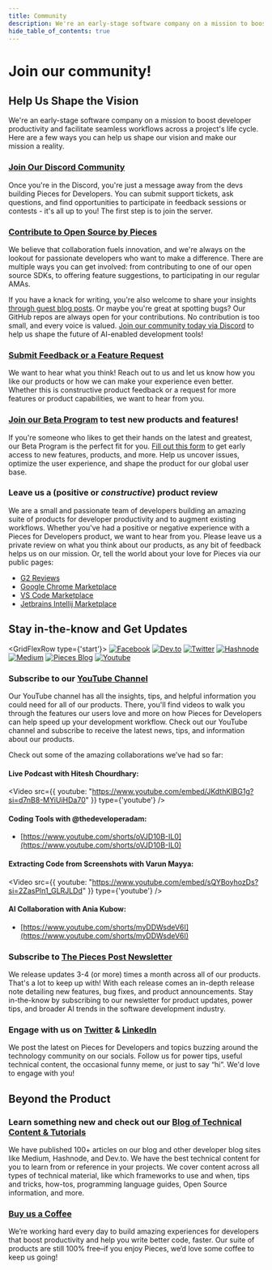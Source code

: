 ```yaml
---
title: Community
description: We're an early-stage software company on a mission to boost developer productivity and facilitate seamless workflows across a project's life cycle. Here are a few ways you can help us shape our vision!
hide_table_of_contents: true
---
```



# Join our community!

## Help Us Shape the Vision
We're an early-stage software company on a mission to boost developer productivity and facilitate seamless workflows across a project's life cycle. Here are a few ways you can help us shape our vision and make our mission a reality.

### <a target="_blank" href="https://discord.gg/getpieces">Join Our Discord Community</a>
Once you're in the Discord, you're just a message away from the devs building Pieces for Developers. You can submit support tickets, ask questions, and find opportunities to participate in feedback sessions or contests - it's all up to you! The first step is to join the server.

### <a target="_blank" href="https://github.com/pieces-app/opensource">Contribute to Open Source by Pieces</a>
We believe that collaboration fuels innovation, and we're always on the lookout for passionate developers who want to make a difference. There are multiple ways you can get involved: from contributing to one of our open source SDKs, to offering feature suggestions, to participating in our regular AMAs.

If you have a knack for writing, you're also welcome to share your insights [through guest blog posts](https://code.pieces.app/content-partner). Or maybe you're great at spotting bugs? Our GitHub repos are always open for your contributions. No contribution is too small, and every voice is valued. [Join our community today via Discord](https://discord.gg/getpieces) to help us shape the future of AI-enabled development tools!

### <a target="_blank" href={pieces_app.links.external.forms.feedback}>Submit Feedback or a Feature Request</a>
We want to hear what you think! Reach out to us and let us know how you like our products or how we can make your experience even better. Whether this is constructive product feedback or a request for more features or product capabilities, we want to hear from you.

### <a target="_blank" href={pieces_app.links.external.forms.join_eap}>Join our Beta Program</a> to test new products and features!
If you're someone who likes to get their hands on the latest and greatest, our Beta Program is the perfect fit for you. <a target="_blank" href={pieces_app.links.external.forms.join_eap}>Fill out this form</a> to get early access to new features, products, and more. Help us uncover issues, optimize the user experience, and shape the product for our global user base.

### Leave us a (positive or _constructive_) product review
We are a small and passionate team of developers building an amazing suite of products for developer productivity and to augment existing workflows. Whether you've had a positive or negative experience with a Pieces for Developers product, we want to hear from you. Please leave us a private review on what you think about our products, as any bit of feedback helps us on our mission. Or, tell the world about your love for Pieces via our public pages:
- [G2 Reviews](https://www.g2.com/products/pieces-for-developers/reviews#reviews)
- [Google Chrome Marketplace](https://chrome.google.com/webstore/detail/pieces-save-code-snippets/igbgibhbfonhmjlechmeefimncpekepm)
- [VS Code Marketplace](https://marketplace.visualstudio.com/items?itemName=MeshIntelligentTechnologiesInc.pieces-vscode)
- [Jetbrains Intellij Marketplace](https://plugins.jetbrains.com/plugin/17328-pieces--save-search-share--reuse-code-snippets)

## Stay in-the-know and Get Updates
<GridFlexRow type={'start'}>
  [![Facebook](https://storage.googleapis.com/pieces_static_resources/vs_code_marketplace/GRAPHICS/COMMUNITY_LOGOS_BLURRED/FACEBOOK_BLURRED)](https://facebook.com/getpieces)
  [![Dev.to](https://storage.googleapis.com/pieces_static_resources/vs_code_marketplace/GRAPHICS/COMMUNITY_LOGOS_BLURRED/DEV_TO_BLURRED)](https://dev.to/get_pieces/)
  [![Twitter](https://storage.googleapis.com/pieces_static_resources/vs_code_marketplace/GRAPHICS/COMMUNITY_LOGOS_BLURRED/TWITTER_BLURRED)](https://twitter.com/getpieces)
  [![Hashnode](https://storage.googleapis.com/pieces_static_resources/vs_code_marketplace/GRAPHICS/COMMUNITY_LOGOS_BLURRED/HASHNODE_BLURRED)](https://pieces.hashnode.dev/)
  [![Medium](https://storage.googleapis.com/pieces_static_resources/vs_code_marketplace/GRAPHICS/COMMUNITY_LOGOS_BLURRED/MEDIUM_BLURRED)](https://pieces.medium.com/)
  [![Pieces Blog](https://storage.googleapis.com/pieces_static_resources/vs_code_marketplace/GRAPHICS/COMMUNITY_LOGOS_BLURRED/PIECES_BLURRED)](https://code.pieces.app/blog)
  [![Youtube](https://storage.googleapis.com/pieces_static_resources/vs_code_marketplace/GRAPHICS/COMMUNITY_LOGOS_BLURRED/YOUTUBE_BLURRED)](https://www.youtube.com/@getpieces)
</GridFlexRow>

### Subscribe to our <a target="_blank" href={pieces_app.links.videos.youtube_channel}>YouTube Channel</a>
Our YouTube channel has all the insights, tips, and helpful information you could need for all of our products. There, you'll find videos to walk you through the features our users love and more on how Pieces for Developers can help speed up your development workflow. Check out our YouTube channel and subscribe to receive the latest news, tips, and information about our products.

Check out some of the amazing collaborations we’ve had so far:

#### Live Podcast with Hitesh Chourdhary:
<Video
  src={{
    youtube: "https://www.youtube.com/embed/JKdthKIBG1g?si=d7nB8-MYiUiHDa70"
  }}
  type={'youtube'}
/>

#### Coding Tools with @thedeveloperadam:
- [https://www.youtube.com/shorts/oVJD10B-IL0](https://www.youtube.com/shorts/oVJD10B-IL0)

#### Extracting Code from Screenshots with Varun Mayya:
<Video
  src={{
    youtube: "https://www.youtube.com/embed/sQYBoyhozDs?si=2ZasPln1_GLRJLDd"
  }}
  type={'youtube'}
/>

#### AI Collaboration with Ania Kubow:
- [https://www.youtube.com/shorts/myDDWsdeV6I](https://www.youtube.com/shorts/myDDWsdeV6I)

### Subscribe to <a target="_blank" href="https://thepiecespost.beehiiv.com/">The Pieces Post Newsletter</a>
We release updates 3-4 (or more) times a month across all of our products. That's a lot to keep up with! With each release comes an in-depth release note detailing new features, bug fixes, and product announcements. Stay in-the-know by subscribing to our newsletter for product updates, power tips, and broader AI trends in the software development industry.

### Engage with us on <a target="_blank" href={pieces_app.links.socials.twitter}>Twitter</a> & <a href={pieces_app.links.socials.linkedin}>LinkedIn</a>
We post the latest on Pieces for Developers and topics buzzing around the technology community on our socials. Follow us for power tips, useful technical content, the occasional funny meme, or just to say “hi”. We'd love to engage with you!

## Beyond the Product
### Learn something new and check out our <a href={pieces_app.links.website.blog}>Blog of Technical Content & Tutorials</a>
We have published 100+ articles on our blog and other developer blog sites like Medium, Hashnode, and Dev.to. We have the best technical content for you to learn from or reference in your projects. We cover content across all types of technical material, like which frameworks to use and when, tips and tricks, how-tos, programming language guides, Open Source information, and more.

### [Buy us a Coffee](https://www.buymeacoffee.com/getpieces)
We’re working hard every day to build amazing experiences for developers that boost productivity and help you write better code, faster. Our suite of products are still 100% free–if you enjoy Pieces, we’d love some coffee to keep us going!
